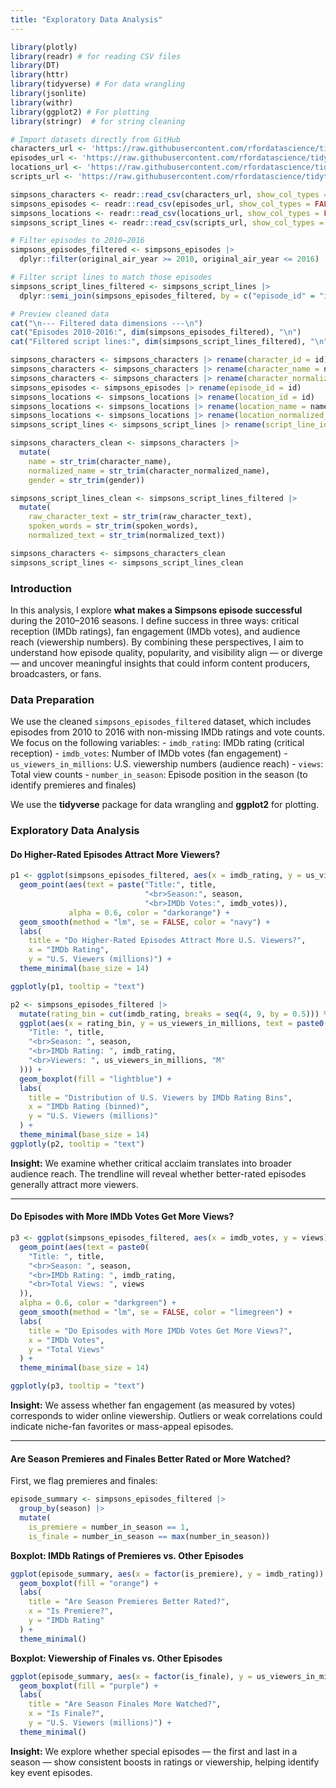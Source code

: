 ```yaml
---
title: "Exploratory Data Analysis"
---
```


```r
library(plotly)
library(readr) # for reading CSV files
library(DT)
library(httr)
library(tidyverse) # For data wrangling
library(jsonlite)
library(withr)
library(ggplot2) # For plotting
library(stringr)  # for string cleaning
```

```r
# Import datasets directly from GitHub
characters_url <- 'https://raw.githubusercontent.com/rfordatascience/tidytuesday/main/data/2025/2025-02-04/simpsons_characters.csv'
episodes_url <- 'https://raw.githubusercontent.com/rfordatascience/tidytuesday/main/data/2025/2025-02-04/simpsons_episodes.csv'
locations_url <- 'https://raw.githubusercontent.com/rfordatascience/tidytuesday/main/data/2025/2025-02-04/simpsons_locations.csv'
scripts_url <- 'https://raw.githubusercontent.com/rfordatascience/tidytuesday/main/data/2025/2025-02-04/simpsons_script_lines.csv'

simpsons_characters <- readr::read_csv(characters_url, show_col_types = FALSE)
simpsons_episodes <- readr::read_csv(episodes_url, show_col_types = FALSE)
simpsons_locations <- readr::read_csv(locations_url, show_col_types = FALSE)
simpsons_script_lines <- readr::read_csv(scripts_url, show_col_types = FALSE)
```

```r
# Filter episodes to 2010–2016
simpsons_episodes_filtered <- simpsons_episodes |>
  dplyr::filter(original_air_year >= 2010, original_air_year <= 2016)

# Filter script lines to match those episodes
simpsons_script_lines_filtered <- simpsons_script_lines |>
  dplyr::semi_join(simpsons_episodes_filtered, by = c("episode_id" = "id"))

# Preview cleaned data
cat("\n--- Filtered data dimensions ---\n")
cat("Episodes 2010-2016:", dim(simpsons_episodes_filtered), "\n")
cat("Filtered script lines:", dim(simpsons_script_lines_filtered), "\n")
```

```r
simpsons_characters <- simpsons_characters |> rename(character_id = id)
simpsons_characters <- simpsons_characters |> rename(character_name = name)
simpsons_characters <- simpsons_characters |> rename(character_normalized_name = normalized_name)
simpsons_episodes <- simpsons_episodes |> rename(episode_id = id)
simpsons_locations <- simpsons_locations |> rename(location_id = id)
simpsons_locations <- simpsons_locations |> rename(location_name = name)
simpsons_locations <- simpsons_locations |> rename(location_normalized_name = normalized_name)
simpsons_script_lines <- simpsons_script_lines |> rename(script_line_id = id)

```

```r
simpsons_characters_clean <- simpsons_characters |>
  mutate(
    name = str_trim(character_name),
    normalized_name = str_trim(character_normalized_name),
    gender = str_trim(gender))

simpsons_script_lines_clean <- simpsons_script_lines_filtered |>
  mutate(
    raw_character_text = str_trim(raw_character_text),
    spoken_words = str_trim(spoken_words),
    normalized_text = str_trim(normalized_text))

simpsons_characters <- simpsons_characters_clean
simpsons_script_lines <- simpsons_script_lines_clean
```

### Introduction

In this analysis, I explore **what makes a Simpsons episode successful** during the 2010–2016 seasons. I define success in three ways: critical reception (IMDb ratings), fan engagement (IMDb votes), and audience reach (viewership numbers). By combining these perspectives, I aim to understand how episode quality, popularity, and visibility align — or diverge — and uncover meaningful insights that could inform content producers, broadcasters, or fans.

### Data Preparation

We use the cleaned `simpsons_episodes_filtered` dataset, which includes episodes from 2010 to 2016 with non-missing IMDb ratings and vote counts. We focus on the following variables: - `imdb_rating`: IMDb rating (critical reception) - `imdb_votes`: Number of IMDb votes (fan engagement) - `us_viewers_in_millions`: U.S. viewership numbers (audience reach) - `views`: Total view counts - `number_in_season`: Episode position in the season (to identify premieres and finales)

We use the **tidyverse** package for data wrangling and **ggplot2** for plotting.

### Exploratory Data Analysis

::: panel-tabset

#### Do Higher-Rated Episodes Attract More Viewers?

```r
p1 <- ggplot(simpsons_episodes_filtered, aes(x = imdb_rating, y = us_viewers_in_millions)) +
  geom_point(aes(text = paste("Title:", title,
                              "<br>Season:", season,
                              "<br>IMDb Votes:", imdb_votes)),
             alpha = 0.6, color = "darkorange") +
  geom_smooth(method = "lm", se = FALSE, color = "navy") +
  labs(
    title = "Do Higher-Rated Episodes Attract More U.S. Viewers?",
    x = "IMDb Rating",
    y = "U.S. Viewers (millions)") +
  theme_minimal(base_size = 14)

ggplotly(p1, tooltip = "text")
```


```r
p2 <- simpsons_episodes_filtered |>
  mutate(rating_bin = cut(imdb_rating, breaks = seq(4, 9, by = 0.5))) %>%
  ggplot(aes(x = rating_bin, y = us_viewers_in_millions, text = paste0(
    "Title: ", title,
    "<br>Season: ", season,
    "<br>IMDb Rating: ", imdb_rating,
    "<br>Viewers: ", us_viewers_in_millions, "M"
  ))) +
  geom_boxplot(fill = "lightblue") +
  labs(
    title = "Distribution of U.S. Viewers by IMDb Rating Bins",
    x = "IMDb Rating (binned)",
    y = "U.S. Viewers (millions)"
  ) +
  theme_minimal(base_size = 14)
ggplotly(p2, tooltip = "text")
```

**Insight:** We examine whether critical acclaim translates into broader audience reach. The trendline will reveal whether better-rated episodes generally attract more viewers.

------------------------------------------------------------------------

#### Do Episodes with More IMDb Votes Get More Views?

```r
p3 <- ggplot(simpsons_episodes_filtered, aes(x = imdb_votes, y = views)) +
  geom_point(aes(text = paste0(
    "Title: ", title,
    "<br>Season: ", season,
    "<br>IMDb Rating: ", imdb_rating,
    "<br>Total Views: ", views
  )),
  alpha = 0.6, color = "darkgreen") +
  geom_smooth(method = "lm", se = FALSE, color = "limegreen") +
  labs(
    title = "Do Episodes with More IMDb Votes Get More Views?",
    x = "IMDb Votes",
    y = "Total Views"
  ) +
  theme_minimal(base_size = 14)

ggplotly(p3, tooltip = "text")
```

**Insight:** We assess whether fan engagement (as measured by votes) corresponds to wider online viewership. Outliers or weak correlations could indicate niche-fan favorites or mass-appeal episodes.

------------------------------------------------------------------------

#### Are Season Premieres and Finales Better Rated or More Watched?

First, we flag premieres and finales:

```r
episode_summary <- simpsons_episodes_filtered |>
  group_by(season) |>
  mutate(
    is_premiere = number_in_season == 1,
    is_finale = number_in_season == max(number_in_season))
```

**Boxplot: IMDb Ratings of Premieres vs. Other Episodes**

```r
ggplot(episode_summary, aes(x = factor(is_premiere), y = imdb_rating)) +
  geom_boxplot(fill = "orange") +
  labs(
    title = "Are Season Premieres Better Rated?",
    x = "Is Premiere?",
    y = "IMDb Rating"
  ) +
  theme_minimal()
```

**Boxplot: Viewership of Finales vs. Other Episodes**

```r
ggplot(episode_summary, aes(x = factor(is_finale), y = us_viewers_in_millions)) +
  geom_boxplot(fill = "purple") +
  labs(
    title = "Are Season Finales More Watched?",
    x = "Is Finale?",
    y = "U.S. Viewers (millions)") +
  theme_minimal()
```

**Insight:** We explore whether special episodes — the first and last in a season — show consistent boosts in ratings or viewership, helping identify key event episodes.

:::
